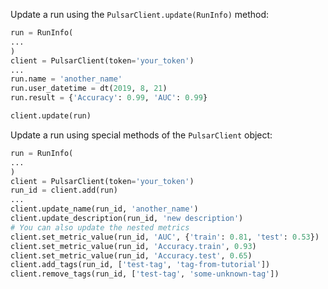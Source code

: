 Update a run using the `PulsarClient.update(RunInfo)` method:

```py
run = RunInfo(
...
)
client = PulsarClient(token='your_token')
...
run.name = 'another_name'
run.user_datetime = dt(2019, 8, 21)
run.result = {'Accuracy': 0.99, 'AUC': 0.99}

client.update(run)
```

Update a run using special methods of the `PulsarClient` object:

```py
run = RunInfo(
...
)
client = PulsarClient(token='your_token')
run_id = client.add(run)
...
client.update_name(run_id, 'another_name')
client.update_description(run_id, 'new description')
# You can also update the nested metrics
client.set_metric_value(run_id, 'AUC', {'train': 0.81, 'test': 0.53})
client.set_metric_value(run_id, 'Accuracy.train', 0.93)
client.set_metric_value(run_id, 'Accuracy.test', 0.65)
client.add_tags(run_id, ['test-tag', 'tag-from-tutorial'])
client.remove_tags(run_id, ['test-tag', 'some-unknown-tag'])
```
